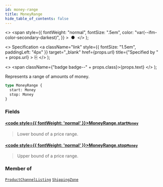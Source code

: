 ```yaml
---
id: money-range
title: MoneyRange
hide_table_of_contents: false
---
```


  <>
    <span
      style={{
        fontWeight: "normal",
        fontSize: ".5em",
        color: "var(--ifm-color-secondary-darkest)",
      }}
    >
      &nbsp;●&nbsp;
    </span>
  </>
);

  <>
    Specification
    <a
      className="link"
      style={{ fontSize: "1.5em", paddingLeft: "4px" }}
      target="\_blank"
      href={props.url}
      title={"Specified by " + props.url}
    >
      ⎘
    </a>
  </>
);

  <>
    <span className={"badge badge--" + props.class}>{props.text}</span>
  </>
);

Represents a range of amounts of money.

```graphql
type MoneyRange {
  start: Money
  stop: Money
}
```

### Fields

#### [<code style={{ fontWeight: 'normal' }}>MoneyRange.<b>start</b></code>](#)<Bullet />[`Money`](../../../storefront/miscellaneous/objects/money) <Badge class="secondary" text="object"/>

> Lower bound of a price range.

#### [<code style={{ fontWeight: 'normal' }}>MoneyRange.<b>stop</b></code>](#)<Bullet />[`Money`](../../../storefront/miscellaneous/objects/money) <Badge class="secondary" text="object"/>

> Upper bound of a price range.

### Member of

[`ProductChannelListing`](../../../storefront/products/objects/product-channel-listing) <Badge class="secondary" text="object"/><Bullet />[`ShippingZone`](../../../storefront/shipping/objects/shipping-zone) <Badge class="secondary" text="object"/>
